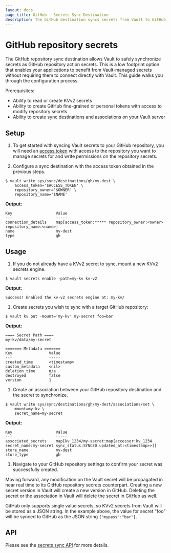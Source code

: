 ```yaml
---
layout: docs
page_title: GitHub - Secrets Sync Destination
description: The GitHub destination syncs secrets from Vault to GitHub.
---
```


# GitHub repository secrets

The GitHub repository sync destination allows Vault to safely synchronize secrets as GitHub repository action secrets.
This is a low footprint option that enables your applications to benefit from Vault-managed secrets without requiring them
to connect directly with Vault. This guide walks you through the configuration process.

Prerequisites:
* Ability to read or create KVv2 secrets
* Ability to create GitHub fine-grained or personal tokens with access to modify repository secrets
* Ability to create sync destinations and associations on your Vault server

## Setup

1. To get started with syncing Vault secrets to your GitHub repository, you will need an
  [access token](https://docs.github.com/en/authentication/keeping-your-account-and-data-secure/managing-your-personal-access-tokens)
  with access to the repository you want to manage secrets for and write permissions on the repository secrets.

1. Configure a sync destination with the access token obtained in the previous steps.

  ```shell-session
  $ vault write sys/sync/destinations/gh/my-dest \
      access_token='$ACCESS_TOKEN' \
      repository_owner='$OWNER' \
      repository_name='$NAME'
  ```

  **Output:**

  <CodeBlockConfig hideClipboard>

  ```plaintext
  Key                   Value
  ---                   -----
  connection_details    map[access_token:***** repository_owner:<owner> repository_name:<name>]
  name                  my-dest
  type                  gh
  ```

  </CodeBlockConfig>

## Usage

1. If you do not already have a KVv2 secret to sync, mount a new KVv2 secrets engine.

  <CodeBlockConfig hideClipboard>

  ```shell-session
  $ vault secrets enable -path=my-kv kv-v2
  ```

  </CodeBlockConfig>

  **Output:**

  <CodeBlockConfig hideClipboard>

  ```
  Success! Enabled the kv-v2 secrets engine at: my-kv/
  ```

  </CodeBlockConfig>

1. Create secrets you wish to sync with a target GitHub repository:

  ```shell-session
  $ vault kv put -mount='my-kv' my-secret foo=bar
  ```

  **Output:**

  <CodeBlockConfig hideClipboard>

  ```text
  ==== Secret Path ====
  my-kv/data/my-secret

  ======= Metadata =======
  Key                Value
  ---                -----
  created_time       <timestamp>
  custom_metadata    <nil>
  deletion_time      n/a
  destroyed          false
  version            1
  ```

  </CodeBlockConfig>

1. Create an association between your GitHub repository destination and the secret to synchronize.

  ```shell-session
  $ vault write sys/sync/destinations/gh/my-dest/associations/set \
      mount=my-kv \
      secret_name=my-secret
  ```

  **Output:**

  <CodeBlockConfig hideClipboard>

  ```plaintext
  Key                   Value
  ---                   -----
  associated_secrets    map[kv_1234/my-secret:map[accessor:kv_1234 secret_name:my-secret sync_status:SYNCED updated_at:<timestamp>>]]
  store_name            my-dest
  store_type            gh
  ```

  </CodeBlockConfig>

1. Navigate to your GitHub repository settings to confirm your secret was successfully created.

Moving forward, any modification on the Vault secret will be propagated in near real time to its GitHub repository secrets
counterpart. Creating a new secret version in Vault will create a new version in GitHub. Deleting the secret
or the association in Vault will delete the secret in GitHub as well.

<Note>

GitHub only supports single value secrets, so KVv2 secrets from Vault will be stored as a JSON string.
In the example above, the value for secret "foo" will be synced to GitHub as the JSON string `{"mypass":"bar"}`.

</Note>

## API

Please see the [secrets sync API](/vault/api-docs/system/secrets-sync) for more details.
